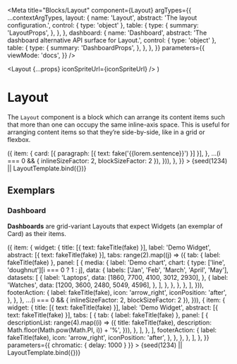 


<Meta
  title="Blocks/Layout"
  component={Layout}
  argTypes={{
    ...contextArgTypes,
    layout: {
      name: 'Layout',
      abstract: 'The layout configuration.',
      control: { type: 'object' },
      table: {
        type: {
          summary: 'LayoutProps',
        },
      },
    },
    dashboard: {
      name: 'Dashboard',
      abstract: 'The dashboard alternative API surface for Layout.',
      control: { type: 'object' },
      table: {
        type: {
          summary: 'DashboardProps',
        },
      },
    },
  }}
  parameters={{
    viewMode: 'docs',
  }}
/>

  <Layout {...props} iconSpriteUrl={iconSpriteUrl} />
)

# Layout

The `Layout` component is a block which can arrange its content items such that more than one can occupy the same inline-axis space. This is useful for arranging content items so that they’re side-by-side, like in a grid or flexbox.

<Canvas withSource="none">
  <Story
    name="Layout"
    args={{
      themeName: 'light',
      accentScheme: 'teams',
      layout: {
        variant: 'grid',
        items: range(7).map((i) => ({
          item: {
            card: [{ paragraph: [{ text: fake('{{lorem.sentence}}') }] }],
          },
          ...(i === 0 && { inlineSizeFactor: 2, blockSizeFactor: 2 }),
        })),
      },
    }}
  >
    {seed(1234) || LayoutTemplate.bind({})}
  </Story>
</Canvas>

<ArgsTable story="Layout" />

## Exemplars

### Dashboard

**Dashboards** are grid-variant Layouts that expect Widgets (an exemplar of Card) as their items.

<Canvas withSource="none">
  <Story
    name="Dashboard"
    args={{
      themeName: 'light',
      accentScheme: 'teams',
      dashboard: {
        items: [
          ...range(5).map((i) => ({
            item: {
              widget: {
                title: [{ text: fakeTitle(fake) }],
                label: 'Demo Widget',
                abstract: [{ text: fakeTitle(fake) }],
                tabs: range(2).map((j) => ({
                  tab: { label: fakeTitle(fake) },
                  panel: [
                    {
                      media: {
                        label: 'Demo chart',
                        chart: {
                          type: ['line', 'doughnut'][i === 0 ? 1 : j],
                          data: {
                            labels: ['Jan', 'Feb', 'March', 'April', 'May'],
                            datasets: [
                              {
                                label: 'Laptops',
                                data: [1860, 7700, 4100, 3012, 2930],
                              },
                              {
                                label: 'Watches',
                                data: [1200, 3600, 2480, 5049, 4596],
                              },
                            ],
                          },
                        },
                      },
                    },
                  ],
                })),
                footerAction: {
                  label: fakeTitle(fake),
                  icon: 'arrow_right',
                  iconPosition: 'after',
                },
              },
            },
            ...(i === 0 && { inlineSizeFactor: 2, blockSizeFactor: 2 }),
          })),
          {
            item: {
              widget: {
                title: [{ text: fakeTitle(fake) }],
                label: 'Demo Widget',
                abstract: [{ text: fakeTitle(fake) }],
                tabs: [
                  {
                    tab: { label: fakeTitle(fake) },
                    panel: [
                      {
                        descriptionList: range(4).map((i) => ({
                          title: fakeTitle(fake),
                          description: Math.floor(Math.pow(Math.PI, i)) + '%',
                        })),
                      },
                    ],
                  },
                ],
                footerAction: {
                  label: fakeTitle(fake),
                  icon: 'arrow_right',
                  iconPosition: 'after',
                },
              },
            },
          },
        ],
      },
    }}
    parameters={{ chromatic: { delay: 1000 } }}
  >
    {seed(1234) || LayoutTemplate.bind({})}
  </Story>
</Canvas>

<ArgsTable story="Dashboard" />
